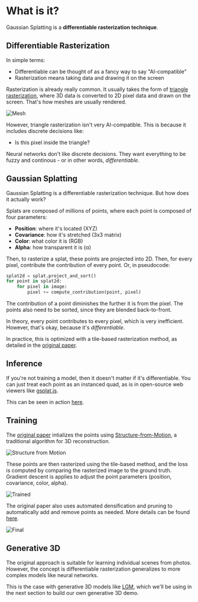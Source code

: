 # What is it?

Gaussian Splatting is a **differentiable rasterization technique**.

## Differentiable Rasterization

In simple terms:

- Differentiable can be thought of as a fancy way to say "AI-compatible"
- Rasterization means taking data and drawing it on the screen

Rasterization is already really common. It usually takes the form of [triangle rasterization](https://en.wikipedia.org/wiki/Rasterisation), where 3D data is converted to 2D pixel data and drawn on the screen. That's how meshes are usually rendered.

![Mesh](https://huggingface.co/datasets/huggingface/documentation-images/resolve/main/ml-for-3d-course/mesh.png)

However, triangle rasterization isn't very AI-compatible. This is because it includes discrete decisions like:

- Is this pixel inside the triangle?

Neural networks don't like discrete decisions. They want everything to be fuzzy and continous - or in other words, *differentiable*.

## Gaussian Splatting

Gaussian Splatting is a differentiable rasterization technique. But how does it actually work?

Splats are composed of millions of points, where each point is composed of four parameters:

- **Position**: where it's located (XYZ)
- **Covariance**: how it's stretched (3x3 matrix)
- **Color**: what color it is (RGB)
- **Alpha**: how transparent it is (α)

Then, to rasterize a splat, these points are projected into 2D. Then, for every pixel, contribute the contribution of every point. Or, in pseudocode:

```python
splat2d = splat.project_and_sort()
for point in splat2d:
    for pixel in image:
        pixel += compute_contribution(point, pixel)
```

The contribution of a point diminishes the further it is from the pixel. The points also need to be sorted, since they are blended back-to-front.

In theory, every point contributes to every pixel, which is very inefficient. However, that's okay, because it's *differentiable*.

In practice, this is optimized with a tile-based rasterization method, as detailed in the [original paper](https://huggingface.co/papers/2308.04079).

## Inference

If you're not training a model, then it doesn't matter if it's differentiable. You can just treat each point as an instanced quad, as is in open-source web viewers like [gsplat.js](https://github.com/huggingface/gsplat.js).

This can be seen in action [here](https://huggingface.co/spaces/dylanebert/igf).

## Training

The [original paper](https://huggingface.co/papers/2308.04079) intializes the points using [Structure-from-Motion](https://en.wikipedia.org/wiki/Structure_from_motion), a traditional algorithm for 3D reconstruction.

![Structure from Motion](https://huggingface.co/datasets/huggingface/documentation-images/resolve/main/blog/124_ml-for-games/gaussian/points.png)

These points are then rasterized using the tile-based method, and the loss is computed by comparing the rasterized image to the ground truth. Gradient descent is applies to adjust the point parameters (position, covariance, color, alpha).

![Trained](https://huggingface.co/datasets/huggingface/documentation-images/resolve/main/blog/124_ml-for-games/gaussian/ellipsoids.png)

The original paper also uses automated densification and pruning to automatically add and remove points as needed. More details can be found [here](https://huggingface.co/blog/gaussian-splatting).

![Final](https://huggingface.co/datasets/huggingface/documentation-images/resolve/main/blog/124_ml-for-games/gaussian/bicycle.png)

## Generative 3D

The original approach is suitable for learning individual scenes from photos. However, the concept is differentiable rasterization generalizes to more complex models like neural networks.

This is the case with generative 3D models like [LGM](https://huggingface.co/spaces/dylanebert/LGM-mini), which we'll be using in the next section to build our own generative 3D demo.
